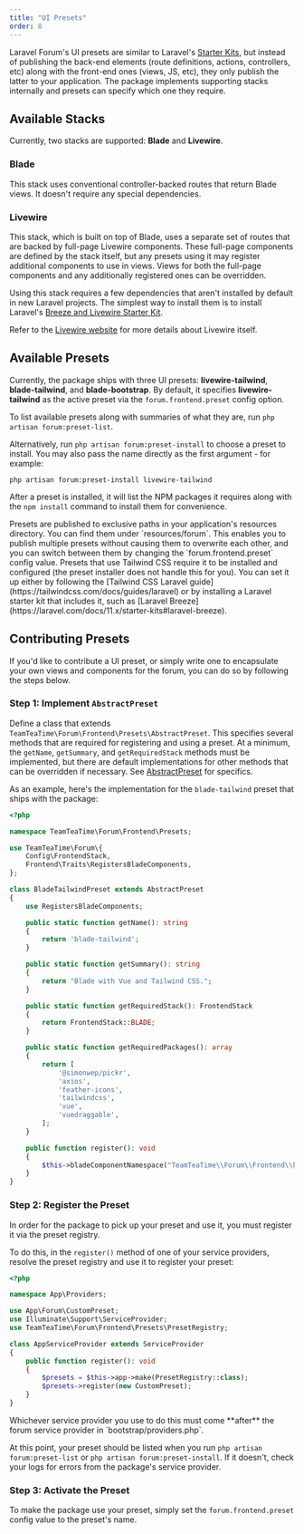 ```yaml
---
title: "UI Presets"
order: 8
---
```


Laravel Forum's UI presets are similar to Laravel's [Starter Kits](https://laravel.com/docs/11.x/starter-kits), but instead of publishing the back-end elements (route definitions, actions, controllers, etc) along with the front-end ones (views, JS, etc), they only publish the latter to your application. The package implements supporting stacks internally and presets can specify which one they require.

## Available Stacks

Currently, two stacks are supported: **Blade** and **Livewire**.

### Blade

This stack uses conventional controller-backed routes that return Blade views. It doesn't require any special dependencies.

### Livewire

This stack, which is built on top of Blade, uses a separate set of routes that are backed by full-page Livewire components. These full-page components are defined by the stack itself, but any presets using it may register additional components to use in views. Views for both the full-page components and any additionally registered ones can be overridden.

Using this stack requires a few dependencies that aren't installed by default in new Laravel projects. The simplest way to install them is to install Laravel's [Breeze and Livewire Starter Kit](https://laravel.com/docs/11.x/starter-kits#breeze-and-livewire).

Refer to the [Livewire website](https://livewire.laravel.com/) for more details about Livewire itself.

## Available Presets

Currently, the package ships with three UI presets: **livewire-tailwind**, **blade-tailwind**, and **blade-bootstrap**. By default, it specifies **livewire-tailwind** as the active preset via the `forum.frontend.preset` config option.

To list available presets along with summaries of what they are, run `php artisan forum:preset-list`.

Alternatively, run `php artisan forum:preset-install` to choose a preset to install. You may also pass the name directly as the first argument - for example:

```
php artisan forum:preset-install livewire-tailwind
```

After a preset is installed, it will list the NPM packages it requires along with the `npm install` command to install them for convenience.

<Alert type="info">
    Presets are published to exclusive paths in your application's resources directory. You can find them under `resources/forum`. This enables you to publish multiple presets without causing them to overwrite each other, and you can switch between them by changing the `forum.frontend.preset` config value.
</Alert>

<Alert type="info">
    Presets that use Tailwind CSS require it to be installed and configured (the preset installer does not handle this for you). You can set it up either by following the [Tailwind CSS Laravel guide](https://tailwindcss.com/docs/guides/laravel) or by installing a Laravel starter kit that includes it, such as [Laravel Breeze](https://laravel.com/docs/11.x/starter-kits#laravel-breeze).
</Alert>

## Contributing Presets

If you'd like to contribute a UI preset, or simply write one to encapsulate your own views and components for the forum, you can do so by following the steps below.

### Step 1: Implement `AbstractPreset`

Define a class that extends `TeamTeaTime\Forum\Frontend\Presets\AbstractPreset`. This specifies several methods that are required for registering and using a preset. At a minimum, the `getName`, `getSummary`, and `getRequiredStack` methods must be implemented, but there are default implementations for other methods that can be overridden if necessary. See [AbstractPreset](https://github.com/Team-Tea-Time/laravel-forum/blob/6.x/src/Frontend/Presets/AbstractPreset.php) for specifics.

As an example, here's the implementation for the `blade-tailwind` preset that ships with the package:

```php
<?php

namespace TeamTeaTime\Forum\Frontend\Presets;

use TeamTeaTime\Forum\{
    Config\FrontendStack,
    Frontend\Traits\RegistersBladeComponents,
};

class BladeTailwindPreset extends AbstractPreset
{
    use RegistersBladeComponents;

    public static function getName(): string
    {
        return 'blade-tailwind';
    }

    public static function getSummary(): string
    {
        return "Blade with Vue and Tailwind CSS.";
    }

    public static function getRequiredStack(): FrontendStack
    {
        return FrontendStack::BLADE;
    }

    public static function getRequiredPackages(): array
    {
        return [
            '@simonwep/pickr',
            'axios',
            'feather-icons',
            'tailwindcss',
            'vue',
            'vuedraggable',
        ];
    }

    public function register(): void
    {
        $this->bladeComponentNamespace("TeamTeaTime\\Forum\\Frontend\\Presets\\BladeTailwind\\Components");
    }
}
```

### Step 2: Register the Preset

In order for the package to pick up your preset and use it, you must register it via the preset registry.

To do this, in the `register()` method of one of your service providers, resolve the preset registry and use it to register your preset:

```php
<?php

namespace App\Providers;

use App\Forum\CustomPreset;
use Illuminate\Support\ServiceProvider;
use TeamTeaTime\Forum\Frontend\Presets\PresetRegistry;

class AppServiceProvider extends ServiceProvider
{
    public function register(): void
    {
        $presets = $this->app->make(PresetRegistry::class);
        $presets->register(new CustomPreset);
    }
}
```

<Alert type="warning">
    Whichever service provider you use to do this must come **after** the forum service provider in `bootstrap/providers.php`.
</Alert>

At this point, your preset should be listed when you run `php artisan forum:preset-list` or `php artisan forum:preset-install`. If it doesn't, check your logs for errors from the package's service provider.

### Step 3: Activate the Preset

To make the package use your preset, simply set the `forum.frontend.preset` config value to the preset's name.